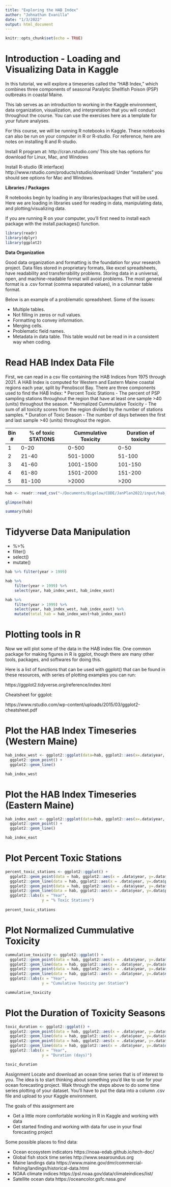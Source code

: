 ```yaml
---
title: "Exploring the HAB Index"
author: "Johnathan Evanilla"
date: "1/3/2022"
output: html_document
---
```


```r
knitr::opts_chunk$set(echo = TRUE)
```

# Introduction - Loading and Visualizing Data in Kaggle

In this tutorial, we will explore a timeseries called the "HAB Index," which combines three components of seasonal Paralytic Shellfish Poison (PSP) outbreaks in coastal Maine.

This lab serves as an introduction to working in the Kaggle environment, data organization, visualization, and interpretation that you will conduct throughout the course. You can use the exercises here as a template for your future analyses.

For this course, we will be running R notebooks in Kaggle. These notebooks can also be run on your computer in R or R-studio. For reference, here are notes on installing R and R-studio.

Install R program at: http://cran.rstudio.com/ This site has options for download for Linux, Mac, and Windows

Install R-studio (R interface) http://www.rstudio.com/products/rstudio/download/ Under “installers” you should see options for Mac and Windows.

**Libraries / Packages**

R notebooks begin by loading in any libraries/packages that will be used. Here we are loading in libraries used for reading in data, manipulating data, and plotting/visualizing data.

If you are running R on your computer, you'll first need to install each package with the install.packages() function.


```r
library(readr)
library(dplyr)
library(ggplot2)
```

**Data Organization**

Good data organization and formatting is the foundation for your research project. Data files stored in proprietary formats, like excel spreadsheets, have readability and transferrability problems. Storing data in a universal, open, and machine-readable format will avoid problems. The most general format is a .csv format (comma separated values), in a columnar table format.

Below is an example of a problematic spreadsheet. Some of the issues:

* Multiple tables.
* Not filling in zeros or null values.
* Formatting to convey information.
* Merging cells.
* Problematic field names.
* Metadata in data table. This table would not be read in in a consistent way when coding.


# Read HAB Index Data File

First, we can read in a csv file containing the HAB Indices from 1975 through 2021. A HAB Index is computed for Western and Eastern Maine coastal regions each year, split by Penobscot Bay. There are three components used to find the HAB Index:
* Percent Toxic Stations - The percent of PSP sampling stations throughout the region that have at least one sample >40 (units) throughout the season.
* Normalized Cummulative Toxicity - The sum of all toxicity scores from the region divided by the number of stations samples.
* Duration of Toxic Season - The number of days between the first and last sample >40 (units) throughout the region.

| Bin # | % of toxic STATIONS | Cummulative Toxicity | Duration of toxicity |
| ----- | ------------------- | -------------------- | -------------------- |
|   1   |     0-20            |       0-500          |         0-50         | 
|   2   |     21-40           |      501-1000        |        51-100        |
|   3   |     41-60           |      1001-1500       |        101-150       |
|   4   |     61-80           |      1501-2000       |        151-200       |
|   5   |     81-100          |       >2000          |         >200         |


```r
hab <- readr::read_csv("~/Documents/Bigelow/CODE/JanPlan2022/input/hab_index_1975_2021.csv")

glimpse(hab)

summary(hab)
```


# Tidyverse Data Manipulation

* %>%
* filter()
* select()
* mutate()


```r
hab %>% filter(year > 1999)

```


```r
hab %>% 
    filter(year > 1999) %>% 
    select(year, hab_index_west, hab_index_east)

```


```r
hab %>% 
    filter(year > 1999) %>% 
    select(year, hab_index_west, hab_index_east) %>%
    mutate(total_hab = hab_index_west+hab_index_east)

```

# Plotting tools in R
Now we will plot some of the data in the HAB index file. One common package for making figures in R is ggplot, though there are many other tools, packages, and softwares for doing this.

Here is a list of functions that can be used with ggplot() that can be found in these resources, with series of plotting examples you can run:

https://ggplot2.tidyverse.org/reference/index.html

Cheatsheet for ggplot:

https://www.rstudio.com/wp-content/uploads/2015/03/ggplot2-cheatsheet.pdf



# Plot the HAB Index Timeseries (Western Maine)

```r

hab_index_west <- ggplot2::ggplot(data=hab, ggplot2::aes(x=.data$year, y=.data$hab_index_west)) +
  ggplot2::geom_point() +
  ggplot2::geom_line()

hab_index_west
```



# Plot the HAB Index Timeseries (Eastern Maine)

```r
hab_index_east <- ggplot2::ggplot(data=hab, ggplot2::aes(x=.data$year, y=.data$hab_index_east)) +
  ggplot2::geom_point() +
  ggplot2::geom_line()

hab_index_east
```



# Plot Percent Toxic Stations

```r

percent_toxic_stations <- ggplot2::ggplot() +
  ggplot2::geom_point(data = hab, ggplot2::aes(x = .data$year, y=.data$per_toxic_stations_west), shape=16) +
  ggplot2::geom_line(data = hab, ggplot2::aes(x = .data$year, y=.data$per_toxic_stations_west)) +
  ggplot2::geom_point(data = hab, ggplot2::aes(x = .data$year, y=.data$per_toxic_stations_east), shape=2) +
  ggplot2::geom_line(data = hab, ggplot2::aes(x = .data$year, y=.data$per_toxic_stations_east), linetype="dashed") +
  ggplot2::labs(x = "Year",
                y = "% Toxic Stations")
  
percent_toxic_stations
```


# Plot Normalized Cummulative Toxicity

```r

cummulative_toxicity <- ggplot2::ggplot() +
  ggplot2::geom_point(data = hab, ggplot2::aes(x = .data$year, y=.data$norm_tox_west), shape=16) +
  ggplot2::geom_line(data = hab, ggplot2::aes(x = .data$year, y=.data$norm_tox_west)) +
  ggplot2::geom_point(data = hab, ggplot2::aes(x = .data$year, y=.data$norm_tox_east), shape=2) +
  ggplot2::geom_line(data = hab, ggplot2::aes(x = .data$year, y=.data$norm_tox_east), linetype="dashed") +
  ggplot2::labs(x = "Year",
                y = "Cumulative Toxicity per Station")

cummulative_toxicity

```


# Plot the Duration of Toxicity Seasons


```r

toxic_duration <- ggplot2::ggplot() +
  ggplot2::geom_point(data = hab, ggplot2::aes(x = .data$year, y=.data$duration_west), shape=16) +
  ggplot2::geom_line(data = hab, ggplot2::aes(x = .data$year, y=.data$duration_west)) +
  ggplot2::geom_point(data = hab, ggplot2::aes(x = .data$year, y=.data$duration_east), shape=2) +
  ggplot2::geom_line(data = hab, ggplot2::aes(x = .data$year, y=.data$duration_east), linetype="dashed") +
  ggplot2::labs(x = "Year",
                y = "Duration (days)")

toxic_duration
```



Assignment
Locate and download an ocean time series that is of interest to you. The idea is to start thinking about something you'd like to use for your ocean forecasting project. Walk through the steps above to do some time series plotting of your dataset. You'll have to put the data into a column .csv file and upload to your Kaggle environment.

The goals of this assignment are

* Get a little more comfortable working in R in Kaggle and working with data
* Get started finding and working with data for use in your final forecasting project

Some possible places to find data:

* Ocean ecosystem indicators https://noaa-edab.github.io/tech-doc/
* Global fish stock time series http://www.seaaroundus.org
* Maine landings data https://www.maine.gov/dmr/commercial-fishing/landings/historical-data.html
* NOAA climate indices https://psl.noaa.gov/data/climateindices/list/
* Satellite ocean data https://oceancolor.gsfc.nasa.gov/


